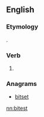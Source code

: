==English==

===Etymology===
{{suffix|bitest|est|lang=en}}.

===Verb===
{{head|en}}

# {{context|archaic|lang=en}} {{en-archaic second-person singular of|bite|lang=en}}

===Anagrams===
* [[bitset#English|bitset]]

[[nn:bitest]]